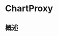 # ChartProxy

<ToBePolishedAfterTranslation />

<OriginalSource
  title="ChartProxy"
  url="https://developer.apple.com/documentation/charts/chartproxy"
  summary="用于访问图表的比例和绘图区域的代理"
/>

## 概述
